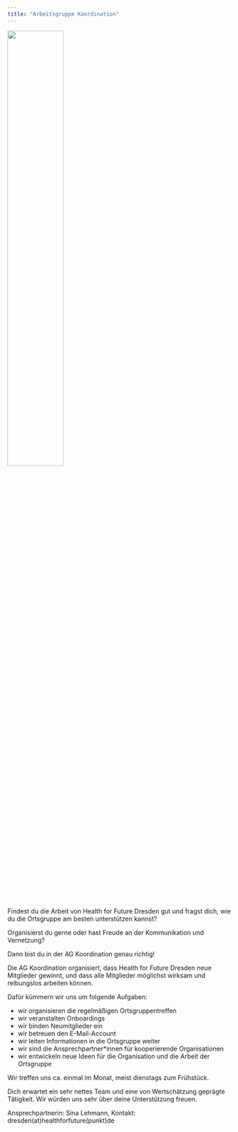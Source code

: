 ```yaml
---
title: "Arbeitsgruppe Koordination"
---
```


![](images/photo_ag_vernetzung.jpg){width='50%' fig-align='center' fig-alt='Mitglieder der Arbeitsgruppe Koordination'}

Findest du die Arbeit von Health for Future Dresden gut und fragst dich, wie du die Ortsgruppe am besten unterstützen kannst?

Organisierst du gerne oder hast Freude an der Kommunikation und Vernetzung?

Dann bist du in der AG Koordination genau richtig!

Die AG Koordination organisiert, dass Health for Future Dresden neue Mitglieder gewinnt, und dass alle Mitglieder möglichst wirksam und reibungslos arbeiten können. 

Dafür kümmern wir uns um folgende Aufgaben:

* wir organisieren die regelmäßigen Ortsgruppentreffen
* wir veranstalten Onboardings
* wir binden Neumitglieder ein
* wir betreuen den E-Mail-Account
* wir leiten Informationen in die Ortsgruppe weiter
* wir sind die Ansprechpartner*innen für kooperierende Organisationen
* wir entwickeln neue Ideen für die Organisation und die Arbeit der Ortsgruppe

Wir treffen uns ca. einmal im Monat, meist dienstags zum Frühstück.

Dich erwartet ein sehr nettes Team und eine von Wertschätzung geprägte Tätigkeit.
Wir würden uns sehr über deine Unterstützung freuen.

Ansprechpartnerin: Sina Lehmann, Kontakt: dresden(at)healthforfuture(punkt)de